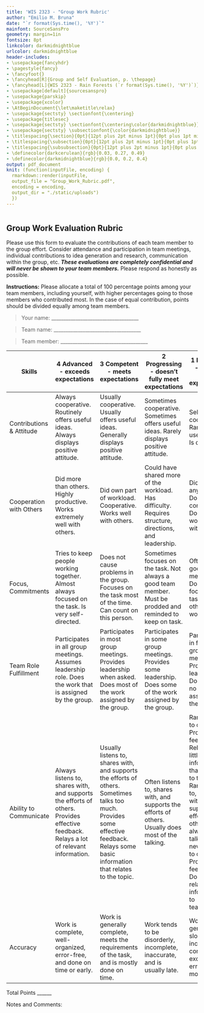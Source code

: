 ```yaml
---
title: 'WIS 2323 - "Group Work Rubric'
author: "Emilio M. Bruna"
date: "`r format(Sys.time(), '%Y')`"
mainfont: SourceSansPro
geometry: margin=1in
fontsize: 8pt
linkcolor: darkmidnightblue
urlcolor: darkmidnightblue
header-includes:
- \usepackage{fancyhdr}
- \pagestyle{fancy}
- \fancyfoot{}
- \fancyhead[R]{Group and Self Evaluation, p. \thepage}
- \fancyhead[L]{WIS 2323 - Rain Forests (`r format(Sys.time(), '%Y')`)}
- \usepackage[default]{sourcesanspro}
- \usepackage{parskip}
- \usepackage{xcolor}
- \AtBeginDocument{\let\maketitle\relax}
- \usepackage{sectsty} \sectionfont{\centering}
- \usepackage{titlesec}
- \usepackage{sectsty} \sectionfont{\centering\color{darkmidnightblue}}
- \usepackage{sectsty} \subsectionfont{\color{darkmidnightblue}}
- \titlespacing{\section}{0pt}{12pt plus 2pt minus 1pt}{0pt plus 1pt minus 1pt}
- \titlespacing{\subsection}{0pt}{12pt plus 2pt minus 1pt}{0pt plus 1pt minus 1pt}
- \titlespacing{\subsubsection}{0pt}{12pt plus 2pt minus 1pt}{0pt plus 1pt minus 1pt}
- \definecolor{darkcerulean}{rgb}{0.03, 0.27, 0.49}
- \definecolor{darkmidnightblue}{rgb}{0.0, 0.2, 0.4}
output: pdf_document
knit: (function(inputFile, encoding) {
  rmarkdown::render(inputFile,
  output_file = "Group_Work_Rubric.pdf",
  encoding = encoding,
  output_dir = "./static/uploads")
  })
---
```


```r

```

<!-- From: https://teaching.cornell.edu/teaching-resources/active-collaborative-learning/how-evaluate-group-work -->

## Group Work Evaluation Rubric

Please use this form to evaluate the contributions of each team member to the group effort. Consider attendance and participation in team meetings, individual contributions to idea generation and research, communication within the group, etc. ***These evaluations are completely confidential and will never be shown to your team members.*** Please respond as honestly as possible.

**Instructions:** Please allocate a total of 100 percentage points among your team members, including yourself, with higher percentages going to those members who contributed most. In the case of equal contribution, points should be divided equally among team members.

> Your name: \_\_\_\_\_\_\_\_\_\_\_\_\_\_\_\_\_\_\_\_\_\_\_\_\_\_\_\_\_\_\_\_\_\_\_\_

> Team name: \_\_\_\_\_\_\_\_\_\_\_\_\_\_\_\_\_\_\_\_\_\_\_\_\_\_\_\_\_\_\_\_\_\_\_\_

> Team member: \_\_\_\_\_\_\_\_\_\_\_\_\_\_\_\_\_\_\_\_\_\_\_\_\_\_\_\_\_\_\_\_\_\_\_\_

| **Skills** | **4 Advanced - exceeds expectations**  | **3 Competent - meets expectations**  | **2 Progressing - doesn't fully meet expectations**  | **1 Beginning - doesn't meet expectations** |
|------|------|------|------|------|
|Contributions & Attitude |Always cooperative. Routinely offers useful ideas. Always displays positive attitude. |Usually cooperative. Usually offers useful ideas. Generally displays positive attitude. |Sometimes cooperative. Sometimes offers useful ideas. Rarely displays positive attitude. |Seldom cooperative. Rarely offers useful ideas. Is disruptive.|
|Cooperation with Others|Did more than others. Highly productive. Works extremely well with others.| Did own part of workload. Cooperative. Works well with others. |Could have shared more of the workload. Has difficulty. Requires structure, directions, and leadership.|Did not do any work. Does not contribute. Does not work well with others.|
|Focus, Commitments |Tries to keep people working together. Almost always focused on the task. Is very self-directed. |Does not cause problems in the group. Focuses on the task most of the time. Can count on this person. |Sometimes focuses on the task. Not always a good team member. Must be prodded and reminded to keep on task. |Often is not a good team member. Does not focus on the task. Lets others do the work. |
|Team Role Fulfillment |Participates in all group meetings. Assumes leadership role. Does the work that is assigned by the group. |Participates in most group meetings. Provides leadership when asked. Does most of the work assigned by the group. |Participates in some group meetings. Provides some leadership. Does some of the work assigned by the group. |Participates in few or no group meetings. Provides no leadership. Does little or no work assigned by the group.  |
|Ability to Communicate|Always listens to, shares with, and supports the efforts of others. Provides effective feedback. Relays a lot of relevant information. |Usually listens to, shares with, and supports the efforts of others. Sometimes talks too much. Provides some effective feedback. Relays some basic information that relates to the topic. |Often listens to, shares with, and supports the efforts of others. Usually does most of the talking.  |Rarely listens to others. Provides little feedback. Relays very little information that relates to the topic. Rarely listens to, shares with, or supports the efforts of others. Is always talking and never listens to others. Provides no feedback. Does not relay any information to teammates. |
|Accuracy|Work is complete, well-organized, error-free, and done on time or early. |Work is generally complete, meets the requirements of the task, and is mostly done on time.|Work tends to be disorderly, incomplete, inaccurate, and is usually late.   | Work is generally sloppy and incomplete, contains excessive errors, and is mostly late.|



Total Points \_\_\_\_\_\_


Notes and Comments:


